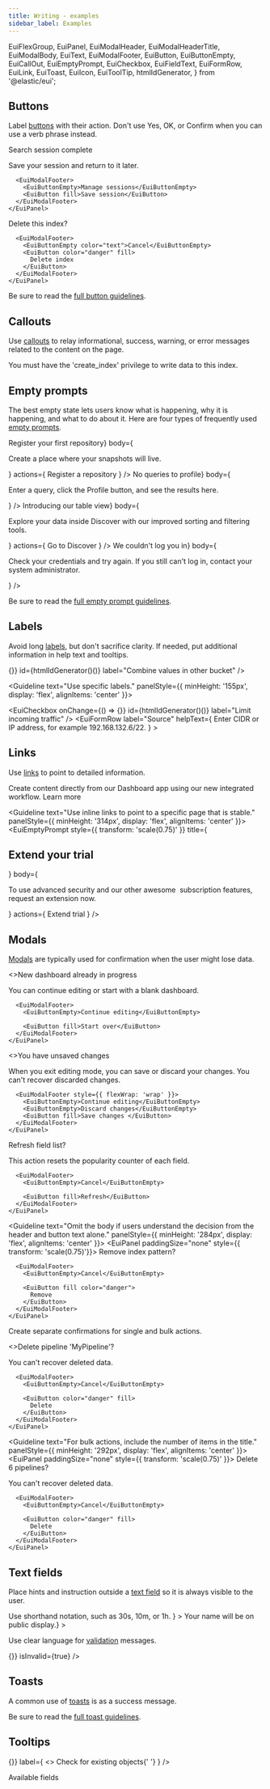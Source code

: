 ```yaml
---
title: Writing - examples
sidebar_label: Examples
---
```


  EuiFlexGroup,
  EuiPanel,
  EuiModalHeader,
  EuiModalHeaderTitle,
  EuiModalBody,
  EuiText,
  EuiModalFooter,
  EuiButton,
  EuiButtonEmpty,
  EuiCallOut,
  EuiEmptyPrompt,
  EuiCheckbox,
  EuiFieldText,
  EuiFormRow,
  EuiLink,
  EuiToast,
  EuiIcon,
  EuiToolTip,
  htmlIdGenerator,
} from '@elastic/eui';

## Buttons

Label [buttons](../../components/navigation/button/overview.mdx) with their action. Don't use Yes, OK, or Confirm when you can use a verb phrase instead.

<EuiFlexGroup gutterSize="m" alignItems="stretch">
  <Guideline text="Use a verb + noun for a button label." panelStyle={{ minHeight: '292px', display: 'flex', alignItems: 'center' }}>
    <EuiPanel paddingSize="none" style={{ transform: 'scale(0.75)' }}>
      <EuiModalHeader>
        <EuiModalHeaderTitle>Search session complete</EuiModalHeaderTitle>
      </EuiModalHeader>
      <EuiModalBody>
        <EuiText>
          <p>Save your session and return to it later.</p>
        </EuiText>
      </EuiModalBody>

      <EuiModalFooter>
        <EuiButtonEmpty>Manage sessions</EuiButtonEmpty>
        <EuiButton fill>Save session</EuiButton>
      </EuiModalFooter>
    </EuiPanel>
  </Guideline>
  <Guideline text="Use the same verb + noun as in the title." panelStyle={{ minHeight: '292px', display: 'flex', alignItems: 'center' }}>
    <EuiPanel paddingSize="none" style={{ transform: 'scale(0.75)' }}>
      <EuiModalHeader>
        <EuiModalHeaderTitle>Delete this index?</EuiModalHeaderTitle>
      </EuiModalHeader>

      <EuiModalFooter>
        <EuiButtonEmpty color="text">Cancel</EuiButtonEmpty>
        <EuiButton color="danger" fill>
          Delete index
        </EuiButton>
      </EuiModalFooter>
    </EuiPanel>
  </Guideline>
</EuiFlexGroup>

Be sure to read the [full button guidelines](../../components/navigation/button/guidelines.mdx).

## Callouts

Use [callouts](../../components/display/callout.mdx) to relay informational, success, warning, or error messages related to the content on the page.

<EuiFlexGroup gutterSize="m">
  <Guideline text="Ensure the description provides information in addition to the title" panelStyle={{ minHeight: '186px', display: 'flex', alignItems: 'center' }}>
    <EuiCallOut
      title="Ensure the description provides information in addition to the title."
      iconType="error"
      color="danger"
    >
      You must have the 'create_index' privilege to write data to this index.
    </EuiCallOut>
  </Guideline>
  <Guideline text="If a single sentence, end with a period." panelStyle={{ minHeight: '186px', display: 'flex', alignItems: 'center' }}>
    <EuiCallOut
      title="Your index can match two sources."
      iconType="search"
    />
  </Guideline>
</EuiFlexGroup>

## Empty prompts

The best empty state lets users know what is happening, why it is happening, and what to do about it. Here are four types of frequently used [empty prompts](../../components/display/empty_prompt/index.mdx).

<Guideline text="Prompt first-time users to take action.">
  <EuiEmptyPrompt
    style={{ transform: 'scale(0.75)'}}
    iconType="addDataApp"
    title={<h2>Register your first repository</h2>}
    body={<p>Create a place where your snapshots will live.</p>}
    actions={
      <EuiButton color="primary" fill>
        Register a repository
      </EuiButton>
    }
  />
</Guideline>

<Guideline text="If there is nothing to show, give instructions on what to do.">
  <EuiEmptyPrompt
    style={{ transform: 'scale(0.75)'}}
    iconType="searchProfilerApp"
    title={<h2>No queries to profile</h2>}
    body={
      <p>
        Enter a query, click the Profile button, and see the results
        here.
      </p>
    }
  />
</Guideline>

<Guideline text="Introduce a feature.">
  <EuiEmptyPrompt
    style={{ transform: 'scale(0.75)'}}
    iconType="discoverApp"
    title={<h2>Introducing our table view</h2>}
    body={
      <p>
        Explore your data inside Discover with our improved sorting and
        filtering tools.
      </p>
    }
    actions={
      <EuiButton color="primary" fill>
        Go to Discover
      </EuiButton>
    }
  />
</Guideline>

<Guideline text="If using an empty prompt for an error, explain next steps.">
  <EuiEmptyPrompt
    style={{ transform: 'scale(0.75)'}}
    iconType="lock"
    title={<h2>We couldn&apos;t log you in</h2>}
    body={
      <p>
        Check your credentials and try again. If you still can&apos;t
        log in, contact your system administrator.
      </p>
    }
  />
</Guideline>

Be sure to read the [full empty prompt guidelines](../../components/display/empty_prompt/index.mdx#guidelines).

## Labels

Avoid long [labels](../../components/forms/form_layouts/form_label.mdx), but don't sacrifice clarity. If needed, put additional information in help text and tooltips.

<EuiFlexGroup gutterSize="m">
  <Guideline text="Use labels that say what the input does." panelStyle={{ minHeight: '155px', display: 'flex', alignItems: 'center' }}>
    <div>
      <EuiFormRow>
        <EuiCheckbox
          onChange={() => {}}
          id={htmlIdGenerator()()}
          label="Combine values in other bucket"
        />
      </EuiFormRow>
      <EuiFormRow label="Bucket label">
        <EuiFieldText />
      </EuiFormRow>
    </div>
  </Guideline>

  <Guideline text="Use specific labels." panelStyle={{ minHeight: '155px', display: 'flex', alignItems: 'center' }}>
    <div>
      <EuiFormRow>
        <EuiCheckbox
          onChange={() => {}}
          id={htmlIdGenerator()()}
          label="Limit incoming traffic"
        />
      </EuiFormRow>
      <EuiFormRow
        label="Source"
        helpText={
          <span>
            Enter CIDR or IP address, for example 192.168.132.6/22.
          </span>
        }
      >
        <EuiFieldText />
      </EuiFormRow>
    </div>
  </Guideline>
</EuiFlexGroup>

## Links

Use [links](../../components/navigation/link.mdx) to point to detailed information.

<EuiFlexGroup gutterSize="m">
  <Guideline text="Place a 'Learn more' link after text that briefly introduces a topic or feature." panelStyle={{ minHeight: '314px', display: 'flex', alignItems: 'center' }}>
    <EuiCallOut size="m" title="Building a dashboard?" iconType="gear">
      Create content directly from our Dashboard app using our new integrated workflow. <Link to="https://www.elastic.co">Learn more</Link>
    </EuiCallOut>
  </Guideline>

  <Guideline text="Use inline links to point to a specific page that is stable." panelStyle={{ minHeight: '314px', display: 'flex', alignItems: 'center' }}>
    <EuiEmptyPrompt
      style={{ transform: 'scale(0.75)' }}
      title={<h2>Extend your trial</h2>}
      body={
        <p>
          To use advanced security and our other awesome&nbsp;
          <EuiLink>subscription features</EuiLink>, request an extension
          now.
        </p>
      }
      actions={
        <EuiButton color="primary" fill>
          Extend trial
        </EuiButton>
      }
    />
  </Guideline>
</EuiFlexGroup>

## Modals

[Modals](../../components/containers/modal/index.mdx) are typically used for confirmation when the user might lose data.

<EuiFlexGroup gutterSize="m">
  <Guideline text="For the body text, use one to two short sentences that explain the consequences." panelStyle={{ minHeight: '360px', display: 'flex', alignItems: 'center' }}>
    <EuiPanel paddingSize="none" style={{ transform: 'scale(0.75)' }}>
      <EuiModalHeader>
        <EuiModalHeaderTitle>
          <>New dashboard already in progress</>
        </EuiModalHeaderTitle>
      </EuiModalHeader>
      <EuiModalBody>
        <EuiText>
          <p>You can continue editing or start with a blank dashboard.</p>
        </EuiText>
      </EuiModalBody>

      <EuiModalFooter>
        <EuiButtonEmpty>Continue editing</EuiButtonEmpty>

        <EuiButton fill>Start over</EuiButton>
      </EuiModalFooter>
    </EuiPanel>
  </Guideline>
  <Guideline text="Some cases require three buttons." panelStyle={{ minHeight: '360px', display: 'flex', alignItems: 'center' }}>
    <EuiPanel paddingSize="none" style={{ transform: 'scale(0.75)' }}>
      <EuiModalHeader>
        <EuiModalHeaderTitle>
          <>You have unsaved changes</>
        </EuiModalHeaderTitle>
      </EuiModalHeader>
      <EuiModalBody>
        <EuiText>
          <p>
            When you exit editing mode, you can save or discard your
            changes. You can&apos;t recover discarded changes.
          </p>
        </EuiText>
      </EuiModalBody>

      <EuiModalFooter style={{ flexWrap: 'wrap' }}>
        <EuiButtonEmpty>Continue editing</EuiButtonEmpty>
        <EuiButtonEmpty>Discard changes</EuiButtonEmpty>
        <EuiButton fill>Save changes </EuiButton>
      </EuiModalFooter>
    </EuiPanel>
  </Guideline>
</EuiFlexGroup>

<EuiFlexGroup gutterSize="m">
  <Guideline text="Use the same action verbs in the header and button text." panelStyle={{ minHeight: '284px', display: 'flex', alignItems: 'center' }}>
    <EuiPanel paddingSize="none" style={{ transform: 'scale(0.75)'}}>
      <EuiModalHeader>
        <EuiModalHeaderTitle>Refresh field list?</EuiModalHeaderTitle>
      </EuiModalHeader>
      <EuiModalBody>
        <EuiText>
          <p>This action resets the popularity counter of each field.</p>
        </EuiText>
      </EuiModalBody>

      <EuiModalFooter>
        <EuiButtonEmpty>Cancel</EuiButtonEmpty>

        <EuiButton fill>Refresh</EuiButton>
      </EuiModalFooter>
    </EuiPanel>
  </Guideline>

  <Guideline text="Omit the body if users understand the decision from the header and button text alone." panelStyle={{ minHeight: '284px', display: 'flex', alignItems: 'center' }}>
    <EuiPanel paddingSize="none" style={{ transform: 'scale(0.75)'}}>
      <EuiModalHeader>
        <EuiModalHeaderTitle>Remove index pattern?</EuiModalHeaderTitle>
      </EuiModalHeader>

      <EuiModalFooter>
        <EuiButtonEmpty>Cancel</EuiButtonEmpty>

        <EuiButton fill color="danger">
          Remove
        </EuiButton>
      </EuiModalFooter>
    </EuiPanel>
  </Guideline>
</EuiFlexGroup>

Create separate confirmations for single and bulk actions.

<EuiFlexGroup gutterSize="m">
  <Guideline text="Asking users to delete a single item should include the item name in the title, if possible. Use single quotes around the name if it helps clarify meaning." panelStyle={{ minHeight: '292px', display: 'flex', alignItems: 'center' }}>
    <EuiPanel paddingSize="none" style={{ transform: 'scale(0.75)'}}>
      <EuiModalHeader>
        <EuiModalHeaderTitle>
          <>Delete pipeline &apos;MyPipeline&apos;?</>
        </EuiModalHeaderTitle>
      </EuiModalHeader>
      <EuiModalBody>
        <EuiText>
          <p>You can&apos;t recover deleted data.</p>
        </EuiText>
      </EuiModalBody>

      <EuiModalFooter>
        <EuiButtonEmpty>Cancel</EuiButtonEmpty>

        <EuiButton color="danger" fill>
          Delete
        </EuiButton>
      </EuiModalFooter>
    </EuiPanel>
  </Guideline>

  <Guideline text="For bulk actions, include the number of items in the title." panelStyle={{ minHeight: '292px', display: 'flex', alignItems: 'center' }}>
    <EuiPanel paddingSize="none" style={{ transform: 'scale(0.75)' }}>
      <EuiModalHeader>
        <EuiModalHeaderTitle>Delete 6 pipelines?</EuiModalHeaderTitle>
      </EuiModalHeader>
      <EuiModalBody>
        <EuiText>
          <p>You can&apos;t recover deleted data.</p>
        </EuiText>
      </EuiModalBody>

      <EuiModalFooter>
        <EuiButtonEmpty>Cancel</EuiButtonEmpty>

        <EuiButton color="danger" fill>
          Delete
        </EuiButton>
      </EuiModalFooter>
    </EuiPanel>
  </Guideline>
</EuiFlexGroup>

## Text fields

Place hints and instruction outside a [text field](../../components/forms/text/basic.mdx) so it is always visible to the user.

<EuiFlexGroup gutterSize="m">
  <Guideline text="Help users make the right decision by clarifying what goes inside a field.">
    <EuiFormRow
      label="Set a custom interval"
      helpText={
        <span>Use shorthand notation, such as 30s, 10m, or 1h.</span>
      }
    >
      <EuiFieldText />
    </EuiFormRow>
  </Guideline>
  <Guideline text="Use complete sentences and ending punctuation.">
    <EuiFormRow
      label="Name"
      helpText={<span>Your name will be on public display.</span>}
    >
      <EuiFieldText name="text" />
    </EuiFormRow>
  </Guideline>
</EuiFlexGroup>

Use clear language for [validation](../../components/forms/form_validation/overview.mdx) messages.

<EuiFlexGroup gutterSize="m">
  <Guideline text="Prefer this format for a required field.">
    <EuiFormRow label="Name" isInvalid={true} error="Name is required.">
      <EuiFieldText name="text" isInvalid={true} />
    </EuiFormRow>
  </Guideline>
  <Guideline text="Tell users what happened and how to fix it.">
    <EuiFormRow
      label="Address"
      error="Choose a different address as this one already exists."
      isInvalid={true}
    >
      <EuiFieldText
        value="1234 Elastic Ave"
        onChange={() => {}}
        isInvalid={true}
      />
    </EuiFormRow>
  </Guideline>
</EuiFlexGroup>

## Toasts

A common use of [toasts](../../components/display/toast/index.mdx) is as a success message.

<EuiFlexGroup gutterSize="m">
  <Guideline text="For common actions such as create, add, delete, remove, and save, include the object type, the object name if available, and the past tense of the action. Don't include &quot;successfully&quot;. It's implied.">
    <EuiToast
      color="success"
      style={{ maxWidth: 300 }}
      title="User 'Casey Smith' was added"
    />
  </Guideline>
  <Guideline text="For a message about multiple objects, include the object count, but not the names of the objects.">
    <EuiToast
      color="success"
      style={{ maxWidth: 300 }}
      title="4 visualizations were deleted"
    />
  </Guideline>
</EuiFlexGroup>

Be sure to read the [full toast guidelines](../../components/display/toast/index.mdx#guidelines).

## Tooltips

<EuiFlexGroup gutterSize="m">
  <Guideline text="Use sentence case and ending period.  Sentence fragments are ok.">
    <EuiToolTip
      content="Check if objects were previously copied or imported into the space."
      position="right"
    >
      <EuiCheckbox
        id="explainedCheckbox"
        onChange={() => {}}
        label={
          <>
            Check for existing objects{' '}
            <EuiIcon className="eui-alignTop" type="questionInCircle" />
          </>
        }
      />
    </EuiToolTip>
  </Guideline>
  <Guideline text="Multi-lines are ok, but use 2 lines max.">
    <EuiText size="s">
      <p>
        <EuiToolTip
          content="Available fields have data in the first 500 documents that match your filters. Full text and geographic fields cannot be visualized and are not shown."
          position="right"
        >
          <span>
            Available fields <EuiIcon className="eui-alignTop" type="questionInCircle" />
          </span>
        </EuiToolTip>
      </p>
    </EuiText>
  </Guideline>
</EuiFlexGroup>
